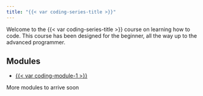 ```yaml
---
title: "{{< var coding-series-title >}}"
---
```


Welcome to the {{< var coding-series-title >}} course on learning how to code. This course has been designed for the beginner, all the way up to the advanced programmer.

## Modules

* [{{< var coding-module-1 >}}](module-1/index.qmd)
<!-- * [{{< var coding-module-2 >}}](module-2/index.qmd) */ -->

More modules to arrive soon
